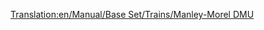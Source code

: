 [[Translation:en/Manual/Base Set/Trains/Manley-Morel DMU]]
{{en/Manual/Base Set/Trains/Trains|Cost=£12,890 ($25.780)
|Speed=112 kph (70 mph)
|Weight=32 t
|Power=600 hp (447 kW)
|Annual=£1,278 ($2.556)
|Designed=1957
|Lifespan=12
|Capacity=76 passengers
|Description=The Manley-Morel DMU is a Diesel Multiple unit that by default comes with two units and carries passengers.

These trains are really only suitable for light passenger transport, as they lack the power to transport heavier goods and pull more carriages.  You could add more units to increase the power and capacity (in true DMU style), but you are still limited to 70mph, so a better option would be to wait for the [[en/Manual/Base Set/Trains/SH '125']] to come in in 1977 and use that.  

A word of warning though, when faster trains arrive on a large network, you may find that they get stuck behind these slower units slowing the whole network down, so you should either upgrade the whole lot, keep the DMUs on a separate section of track, or build [[en/Community/Double-Tracks]].

This train is made obsolete by the [[en/Manual/Base Set/Trains/Dash]] which is introduced in 1984, but this is only 5mph faster and 100hp more powerful so really isn't much of an improvement - you are likely to have upgraded most major routes to SH '125's by then anyway.

|Real-life=This is the Transport Tycoon version of the [https://www.wikipedia.org/wiki/British Rail Class 101 Metro-Cammell Class 101 DMU] which was introduced as part of the 1956 British Railways Modernisation programme, designed to replace steam locomotives on local and semi-express lines. Unbelievably, despite the TTD '12 year' life span, these machines are still seen plodding around the British countryside!
}}